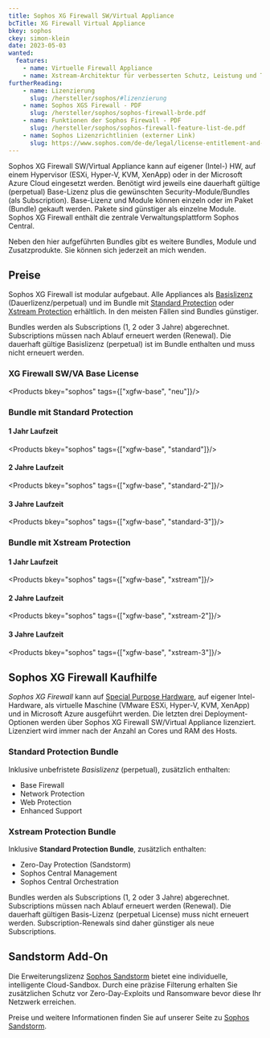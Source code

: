 ```yaml
---
title: Sophos XG Firewall SW/Virtual Appliance
bcTitle: XG Firewall Virtual Appliance
bkey: sophos
ckey: simon-klein
date: 2023-05-03
wanted:
  features:
    - name: Virtuelle Firewall Appliance
    - name: Xstream-Architektur für verbesserten Schutz, Leistung und Transparenz
furtherReading:
    - name: Lizenzierung
      slug: /hersteller/sophos/#lizenzierung
    - name: Sophos XGS Firewall - PDF
      slug: /hersteller/sophos/sophos-firewall-brde.pdf
    - name: Funktionen der Sophos Firewall - PDF
      slug: /hersteller/sophos/sophos-firewall-feature-list-de.pdf
    - name: Sophos Lizenzrichtlinien (externer Link)
      slug: https://www.sophos.com/de-de/legal/license-entitlement-and-usage-policy
---
```




<Intro>

  Sophos XG Firewall SW/Virtual Appliance kann auf eigener (Intel-) HW, auf einem Hypervisor (ESXi, Hyper-V, KVM, XenApp) oder in der Microsoft Azure Cloud eingesetzt werden. Benötigt wird jeweils eine dauerhaft gültige (perpetual) Base-Lizenz plus die gewünschten Security-Module/Bundles (als Subscription).
  Base-Lizenz und Module können einzeln oder im Paket (Bundle) gekauft werden. Pakete sind günstiger als einzelne Module.
  Sophos XG Firewall enthält die zentrale Verwaltungsplattform Sophos Central.


</Intro>

<TOC />


<Info>

 Neben den hier aufgeführten Bundles gibt es weitere Bundles, Module und Zusatzprodukte.
 Sie können sich jederzeit an mich wenden.

</Info>


## Preise

Sophos XG Firewall ist modular aufgebaut.
Alle Appliances als [Basislizenz](#xg-firewall-swva-base-license) (Dauerlizenz/perpetual) und im Bundle mit [Standard Protection](#standard-protection-bundle) oder [Xstream Protection](#xstream-protection-bundle) erhältlich.
In den meisten Fällen sind Bundles günstiger.

Bundles werden als Subscriptions (1, 2 oder 3 Jahre) abgerechnet. Subscriptions müssen nach Ablauf erneuert werden (Renewal). Die dauerhaft gültige Basislizenz (perpetual) ist im Bundle enthalten und muss nicht erneuert werden.

### XG Firewall SW/VA Base License

<Products bkey="sophos" tags={["xgfw-base", "neu"]}/>


### Bundle mit Standard Protection

#### 1 Jahr Laufzeit

 <Products bkey="sophos" tags={["xgfw-base", "standard"]}/>

#### 2 Jahre Laufzeit

 <Products bkey="sophos" tags={["xgfw-base", "standard-2"]}/>

#### 3 Jahre Laufzeit

 <Products bkey="sophos" tags={["xgfw-base", "standard-3"]}/>


### Bundle mit Xstream Protection

#### 1 Jahr Laufzeit

 <Products bkey="sophos" tags={["xgfw-base", "xstream"]}/>

#### 2 Jahre Laufzeit

 <Products bkey="sophos" tags={["xgfw-base", "xstream-2"]}/>

#### 3 Jahre Laufzeit

 <Products bkey="sophos" tags={["xgfw-base", "xstream-3"]}/>


## Sophos XG Firewall Kaufhilfe

  *Sophos XG Firewall* kann auf [Special Purpose Hardware](/hersteller/sophos/xg-firewall-hardware-appliances/), auf eigener Intel-Hardware, als virtuelle Maschine (VMware ESXi, Hyper-V, KVM, XenApp) und in Microsoft Azure ausgeführt werden.
  Die letzten drei Deployment-Optionen werden über Sophos XG Firewall SW/Virtual Appliance lizenziert. Lizenziert wird immer nach der Anzahl an Cores und RAM des Hosts.



### Standard Protection Bundle

  Inklusive unbefristete *Basislizenz* (perpetual), zusätzlich enthalten:

<ArrowList>

  - Base Firewall
  - Network Protection
  - Web Protection
  - Enhanced Support

</ArrowList>

### Xstream Protection Bundle

   Inklusive **Standard Protection Bundle**, zusätzlich enthalten:

<ArrowList>

  - Zero-Day Protection (Sandstorm)
  - Sophos Central Management
  - Sophos Central Orchestration

</ArrowList>

 Bundles werden als Subscriptions (1, 2 oder 3 Jahre) abgerechnet. Subscriptions müssen nach Ablauf erneuert werden (Renewal). Die dauerhaft gültigen Basis-Lizenz (perpetual License) muss nicht erneuert werden. Subscription-Renewals sind daher günstiger als neue Subscriptions.



## Sandstorm Add-On

  Die Erweiterungslizenz [Sophos Sandstorm](/hersteller/sophos/sandstorm/) bietet eine individuelle, intelligente Cloud-Sandbox. Durch eine präzise Filterung erhalten Sie zusätzlichen Schutz vor Zero-Day-Exploits und Ransomware bevor diese Ihr Netzwerk erreichen.

  Preise und weitere Informationen finden Sie auf unserer Seite zu [Sophos Sandstorm](/hersteller/sophos/sandstorm/).
